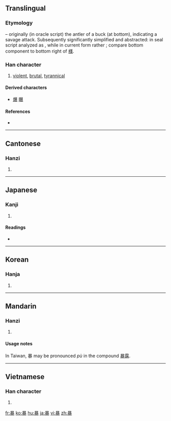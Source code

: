 ==Translingual==

===Etymology===
{{liushu|ic}} – originally (in oracle script) the antler of a buck (at bottom), indicating a savage attack. Subsequently significantly simplified and abstracted: in seal script analyzed as {{Han compound|日|出|廾|米}}, while in current form rather {{Han compound|日|共|水}}; compare bottom component to bottom right of [[様]].

===Han character===
{{Han char|rn=72|rad=日|as=11|sn=15|four=6013<sub>2</sub>|canj=日廿金水 (ATCE)}}

# [[violent]], [[brutal]], [[tyrannical]]

====Derived characters====
{{rfc-header|Derived characters|lang=mul}}
* [[爆]] [[曝]]

====References====
* {{Han ref|kx=0499.290|dkj=14137|dj=0868.350|hdz=21532.150|uh=66B4|ud=26292|bh=BCC9|bd=48329}}

----

==Cantonese==

===Hanzi===
{{yue-hanzi|jyut=|y=bou6}}

# {{defn|Cantonese|sort=日11}}

----

==Japanese==

===Kanji===
{{ja-kanji|grade=5|rs=日11}}

# {{defn|Japanese|sort=日11}}

====Readings====
* {{ja-readings|on=[[ぼう]] (''bō''), [[ばく]] (''baku'')|kun=[[あばく]] ([[暴く]], ''[[abaku]]''), [[あばれる]] ([[暴れる]], ''[[abareru]]'')}}

----

==Korean==

===Hanja===
{{ko-hanja|hangeul=[[폭]], [[포]]|eumhun=|rv=pok, po|mr=p'ok, p'o|y=phok, pho}}

# {{defn|Korean|sort=日11}}

----

==Mandarin==

===Hanzi===
{{cmn-hanzi|pin=[[bào]] ([[bao4]])|wg=pao<sup>4</sup>}}

# {{defn|Mandarin|sort=日11}}

====Usage notes====
In Taiwan, 暴 may be pronounced ''pù'' in the compound [[暴露]].

----

==Vietnamese==

===Han character===
{{vi-hantu|[[bạo]], [[bão]], [[bộc]], [[bẹo]]|rs=日11}}

# {{defn|Vietnamese|sort=日11}}

[[fr:暴]]
[[ko:暴]]
[[hu:暴]]
[[ja:暴]]
[[vi:暴]]
[[zh:暴]]